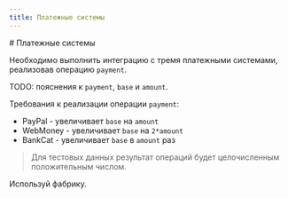 ```yaml
---
title: Платежные системы
---
```



<Layout category="Design Patterns">
  # Платежные системы

  Необходимо выполнить интеграцию с тремя платежными системами, реализовав операцию `payment`.

  TODO: пояснения к `payment`, `base` и `amount`.

  Требования к реализации операции `payment`:

  - PayPal - увеличивает `base` на `amount`
  - WebMoney - увеличивает `base` на `2*amount`
  - BankCat - увеличивает `base` в `amount` раз

  > Для тестовых данных результат операций будет целочисленным положительным числом.

  <Hint title="Рекомендуемый паттерн проектирования">Используй фабрику.</Hint>

  <Editor slot="editor" />
</Layout>
